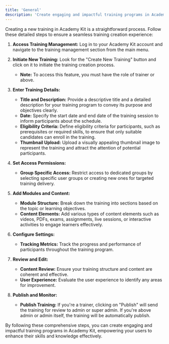 ```yaml
---
title: 'General'
description: 'Create engaging and impactful training programs in Academy Kit with these detailed steps.'
---
```


Creating a new training in Academy Kit is a straightforward process. Follow these detailed steps to ensure a seamless training creation experience:

1. **Access Training Management:** Log in to your Academy Kit account and navigate to the training management section from the main menu.

2. **Initiate New Training:** Look for the "Create New Training" button and click on it to initiate the training creation process.
   - **Note:** To access this feature, you must have the role of trainer or above.

3. **Enter Training Details:**
   - **Title and Description:** Provide a descriptive title and a detailed description for your training program to convey its purpose and objectives clearly.
   - **Date:** Specify the start date and end date of the training session to inform participants about the schedule.
   - **Eligibility Criteria:** Define eligibility criteria for participants, such as prerequisites or required skills, to ensure that only suitable candidates can enroll in the training.
   - **Thumbnail Upload:** Upload a visually appealing thumbnail image to represent the training and attract the attention of potential participants.

4. **Set Access Permissions:**
    - **Group Specific Access:** Restrict access to dedicated groups by selecting specific user groups or creating new ones for targeted training delivery.

5. **Add Modules and Content:**
   - **Module Structure:** Break down the training into sections based on the topic or learning objectives.
   - **Content Elements:** Add various types of content elements such as videos, PDFs, exams, assignments, live sessions, or interactive activities to engage learners effectively.
6. **Configure Settings:**
   - **Tracking Metrics:** Track the progress and performance of participants throughout the training program.

7. **Review and Edit:**
   - **Content Review:** Ensure your training structure and content are coherent and effective.
   - **User Experience:** Evaluate the user experience to identify any areas for improvement.

8. **Publish and Monitor:**
   - **Publish Training:** If you're a trainer, clicking on "Publish" will send the training for review to admin or super admin. If you're above admin or admin itself, the training will be automatically publish.

By following these comprehensive steps, you can create engaging and impactful training programs in Academy Kit, empowering your users to enhance their skills and knowledge effectively.